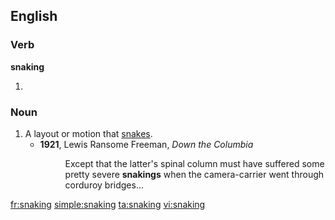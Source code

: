 ==English==

===Verb===
'''snaking'''

# {{present participle of|snake}}

===Noun===
{{en-noun}}

# A layout or motion that [[snake]]s.
#* '''1921''', Lewis Ransome Freeman, ''Down the Columbia''
#*: Except that the latter's spinal column must have suffered some pretty severe '''snakings''' when the camera-carrier went through corduroy bridges...

[[fr:snaking]]
[[simple:snaking]]
[[ta:snaking]]
[[vi:snaking]]